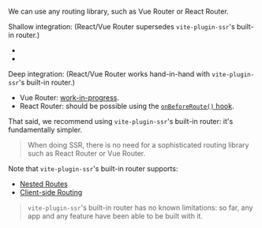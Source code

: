 
We can use any routing library, such as Vue Router or React Router.

Shallow integration: (React/Vue Router supersedes `vite-plugin-ssr`'s built-in router.)
 - <RepoLink path='/examples/vue-router/' />
 - <RepoLink path='/examples/react-router/' />

Deep integration: (React/Vue Router works hand-in-hand with `vite-plugin-ssr`'s built-in router.)
 - Vue Router: [work-in-progress](https://github.com/brillout/vite-plugin-ssr/issues/9#issuecomment-937477110).
 - React Router: should be possible using the [`onBeforeRoute()` hook](/onBeforeRoute).

That said, we recommend using `vite-plugin-ssr`'s built-in router: it's fundamentally simpler.

> When doing SSR, there is no need for a sophisticated routing library such as React Router or Vue Router.

Note that `vite-plugin-ssr`'s built-in router supports:
 - [Nested Routes](/nested-routes)
 - [Client-side Routing](/useClientRouter)

> `vite-plugin-ssr`'s built-in router has no known limitations:
> so far, any app and any feature have been able to be built with it.
